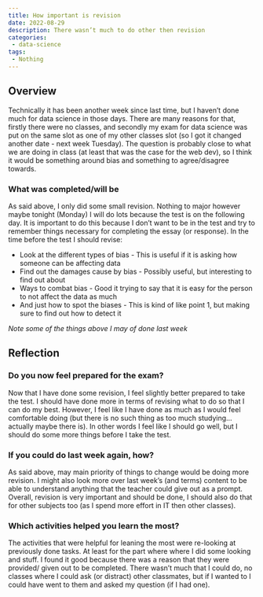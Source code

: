 ```yaml
---
title: How important is revision
date: 2022-08-29
description: There wasn’t much to do other then revision
categories:
 - data-science
tags:
 - Nothing
---
```


## Overview

Technically it has been another week since last time, but I haven’t done much for data science in those days. There are many reasons for that, firstly there were no classes, and secondly my exam for data science was put on the same slot as one of my other classes slot (so I got it changed another date - next week Tuesday). The question is probably close to what we are doing in class (at least that was the case for the web dev), so I think it would be something around bias and something to agree/disagree towards.

### What was completed/will be

As said above, I only did some small revision. Nothing to major however maybe tonight (Monday) I will do lots because the test is on the following day. It is important to do this because I don’t want to be in the test and try to remember things necessary for completing the essay (or response). In the time before the test I should revise:

- Look at the different types of bias - This is useful if it is asking how someone can be affecting data
- Find out the damages cause by bias - Possibly useful, but interesting to find out about
- Ways to combat bias - Good it trying to say that it is easy for the person to not affect the data as much
- And just how to spot the biases - This is kind of like point 1, but making sure to find out how to detect it

*Note some of the things above I may of done last week*

## Reflection

### Do you now feel prepared for the exam?

Now that I have done some revision, I feel slightly better prepared to take the test. I should have done more in terms of revising what to do so that I can do my best. However, I feel like I have done as much as I would feel comfortable doing (but there is no such thing as too much studying… actually maybe there is). In other words I feel like I should go well, but I should do some more things before I take the test.

### If you could do last week again, how?

As said above, may main priority of things to change would be doing more revision. I might also look more over last week’s (and terms) content to be able to understand anything that the teacher could give out as a prompt. Overall, revision is very important and should be done, I should also do that for other subjects too (as I spend more effort in IT then other classes).

### Which activities helped you learn the most?

The activities that were helpful for leaning the most were re-looking at previously done tasks. At least for the part where where I did some looking and stuff. I found it good because there was a reason that they were provided/ given out to be completed. There wasn’t much that I could do, no classes where I could ask (or distract) other classmates, but if I wanted to I could have went to them and asked my question (if I had one).
